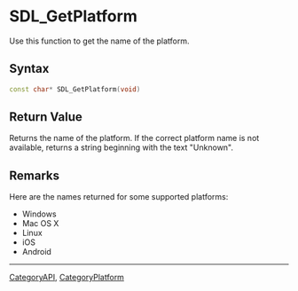 
= SDL_GetPlatform =
Use this function to get the name of the platform.


== Syntax ==
<syntaxhighlight lang='c++'>
const char* SDL_GetPlatform(void)
</syntaxhighlight>

== Return Value ==
Returns the name of the platform. If the correct platform name is not available, returns a string beginning with the text "Unknown".

== Remarks ==
Here are the names returned for some supported platforms:
* Windows
* Mac OS X
* Linux
* iOS
* Android

----
[[CategoryAPI]], [[CategoryPlatform]]
